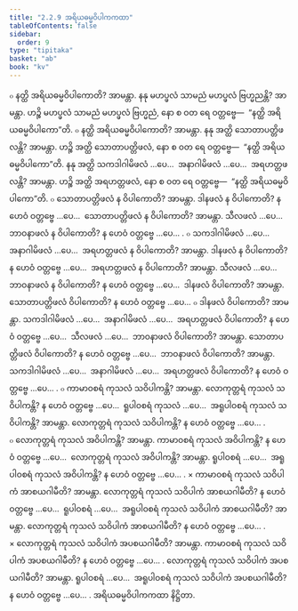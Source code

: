 ```yaml
---
title: "2.2.9 အရိယဓမ္မဝိပါကကထာ"
tableOfContents: false
sidebar:
  order: 9
type: "tipitaka"
basket: "ab"
book: "kv"
---
```



<DynamicBreadcrumb />

<Division number="498" book="kv" e="ch" v="32" p="266">

<Paragraph number="1700" book="kv">
๐ နတ္ထိ အရိယဓမ္မဝိပါကောတိ? အာမန္တာ. နနု မဟပ္ဖလံ သာမညံ မဟပ္ဖလံ ဗြဟ္မညန္တိ? အာမန္တာ. ဟဉ္စိ မဟပ္ဖလံ သာမညံ မဟပ္ဖလံ ဗြဟ္မညံ, နော စ ဝတ ရေ ဝတ္တဗ္ဗေ—  “နတ္ထိ အရိယဓမ္မဝိပါကော”တိ.
</Paragraph>

<Paragraph number="1701" book="kv">
๐ နတ္ထိ အရိယဓမ္မဝိပါကောတိ? အာမန္တာ. နနု အတ္ထိ သောတာပတ္တိဖလန္တိ? အာမန္တာ. ဟဉ္စိ အတ္ထိ သောတာပတ္တိဖလံ, နော စ ဝတ ရေ ဝတ္တဗ္ဗေ—  “နတ္ထိ အရိယဓမ္မဝိပါကော”တိ. နနု အတ္ထိ သကဒါဂါမိဖလံ …ပေ…  အနာဂါမိဖလံ …ပေ…  အရဟတ္တဖလန္တိ? အာမန္တာ. ဟဉ္စိ အတ္ထိ အရဟတ္တဖလံ, နော စ ဝတ ရေ ဝတ္တဗ္ဗေ—  “နတ္ထိ အရိယဓမ္မဝိပါကော”တိ.
</Paragraph>

<Paragraph number="1702" book="kv">
๐ သောတာပတ္တိဖလံ န ဝိပါကောတိ? အာမန္တာ. ဒါနဖလံ န ဝိပါကောတိ? န ဟေဝံ ဝတ္တဗ္ဗေ …ပေ…  သောတာပတ္တိဖလံ န ဝိပါကောတိ? အာမန္တာ. သီလဖလံ …ပေ…  ဘာဝနာဖလံ န ဝိပါကောတိ? န ဟေဝံ ဝတ္တဗ္ဗေ …ပေ… .
</Paragraph>

<Paragraph number="1703" book="kv">
๐ သကဒါဂါမိဖလံ …ပေ…  အနာဂါမိဖလံ …ပေ…  အရဟတ္တဖလံ န ဝိပါကောတိ? အာမန္တာ. ဒါနဖလံ န ဝိပါကောတိ? န ဟေဝံ ဝတ္တဗ္ဗေ …ပေ…  အရဟတ္တဖလံ န ဝိပါကောတိ? အာမန္တာ. သီလဖလံ …ပေ…  ဘာဝနာဖလံ န ဝိပါကောတိ? န ဟေဝံ ဝတ္တဗ္ဗေ …ပေ…  ဒါနဖလံ ဝိပါကောတိ? အာမန္တာ. သောတာပတ္တိဖလံ ဝိပါကောတိ? န ဟေဝံ ဝတ္တဗ္ဗေ …ပေ…
</Paragraph>

<Paragraph number="1704" book="kv">
๐ ဒါနဖလံ ဝိပါကောတိ? အာမန္တာ. သကဒါဂါမိဖလံ …ပေ…  အနာဂါမိဖလံ …ပေ…  အရဟတ္တဖလံ ဝိပါကောတိ? န ဟေဝံ ဝတ္တဗ္ဗေ …ပေ…  သီလဖလံ …ပေ…  ဘာဝနာဖလံ ဝိပါကောတိ? အာမန္တာ. သောတာပတ္တိဖလံ ဝိပါကောတိ? န ဟေဝံ ဝတ္တဗ္ဗေ …ပေ…  ဘာဝနာဖလံ ဝိပါကောတိ? အာမန္တာ. သကဒါဂါမိဖလံ …ပေ…  အနာဂါမိဖလံ …ပေ…  အရဟတ္တဖလံ ဝိပါကောတိ? န ဟေဝံ ဝတ္တဗ္ဗေ …ပေ… .
</Paragraph>

</Division>
<Division number="499" book="kv" e="ch" v="32" p="266">

<Paragraph number="1705" book="kv">
๐ ကာမာဝစရံ ကုသလံ သဝိပါကန္တိ? အာမန္တာ. လောကုတ္တရံ ကုသလံ သဝိပါကန္တိ? န ဟေဝံ ဝတ္တဗ္ဗေ …ပေ…  ရူပါဝစရံ ကုသလံ …ပေ…  အရူပါဝစရံ ကုသလံ သဝိပါကန္တိ? အာမန္တာ. လောကုတ္တရံ ကုသလံ သဝိပါကန္တိ? န ဟေဝံ ဝတ္တဗ္ဗေ …ပေ… .
</Paragraph>

<Paragraph number="1706" book="kv">
๐ လောကုတ္တရံ ကုသလံ အဝိပါကန္တိ? အာမန္တာ. ကာမာဝစရံ ကုသလံ အဝိပါကန္တိ? န ဟေဝံ ဝတ္တဗ္ဗေ …ပေ…  လောကုတ္တရံ ကုသလံ အဝိပါကန္တိ? အာမန္တာ. ရူပါဝစရံ …ပေ…  အရူပါဝစရံ ကုသလံ အဝိပါကန္တိ? န ဟေဝံ ဝတ္တဗ္ဗေ …ပေ… .
</Paragraph>

</Division>
<Division number="500" book="kv" e="ch" v="32" p="267">

<Paragraph number="1707" book="kv">
× ကာမာဝစရံ ကုသလံ သဝိပါကံ အာစယဂါမီတိ? အာမန္တာ. လောကုတ္တရံ ကုသလံ သဝိပါကံ အာစယဂါမီတိ? န ဟေဝံ ဝတ္တဗ္ဗေ …ပေ…  ရူပါဝစရံ …ပေ…  အရူပါဝစရံ ကုသလံ သဝိပါကံ အာစယဂါမီတိ? အာမန္တာ. လောကုတ္တရံ ကုသလံ သဝိပါကံ အာစယဂါမီတိ? န ဟေဝံ ဝတ္တဗ္ဗေ …ပေ… .
</Paragraph>

<Paragraph number="1708" book="kv">
× လောကုတ္တရံ ကုသလံ သဝိပါကံ အပစယဂါမီတိ? အာမန္တာ. ကာမာဝစရံ ကုသလံ သဝိပါကံ အပစယဂါမီတိ? န ဟေဝံ ဝတ္တဗ္ဗေ …ပေ… . လောကုတ္တရံ ကုသလံ သဝိပါကံ အပစယဂါမီတိ? အာမန္တာ. ရူပါဝစရံ …ပေ…  အရူပါဝစရံ ကုသလံ သဝိပါကံ အပစယဂါမီတိ? န ဟေဝံ ဝတ္တဗ္ဗေ …ပေ… .

</Paragraph>
</Division>

<Paragraph number="1709" type="center" book="kv">
အရိယဓမ္မဝိပါကကထာ နိဋ္ဌိတာ.
</Paragraph>